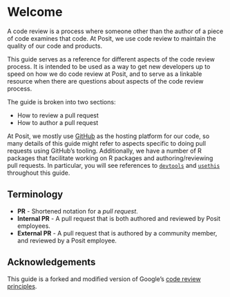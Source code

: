# Welcome {.unnumbered}

A code review is a process where someone other than the author of a piece of code examines that code.
At Posit, we use code review to maintain the quality of our code and products.

This guide serves as a reference for different aspects of the code review process.
It is intended to be used as a way to get new developers up to speed on how we do code review at Posit, and to serve as a linkable resource when there are questions about aspects of the code review process.

The guide is broken into two sections:

-   How to review a pull request
-   How to author a pull request

At Posit, we mostly use [GitHub](https://github.com/) as the hosting platform for our code, so many details of this guide might refer to aspects specific to doing pull requests using GitHub's tooling.
Additionally, we have a number of R packages that facilitate working on R packages and authoring/reviewing pull requests.
In particular, you will see references to [`devtools`](https://devtools.r-lib.org/) and [`usethis`](https://usethis.r-lib.org/) throughout this guide.

## Terminology

-   **PR** - Shortened notation for a *pull request*.
-   **Internal PR** - A pull request that is both authored and reviewed by Posit employees.
-   **External PR** - A pull request that is authored by a community member, and reviewed by a Posit employee.

## Acknowledgements

This guide is a forked and modified version of Google's [code review principles](https://google.github.io/eng-practices/review/).
